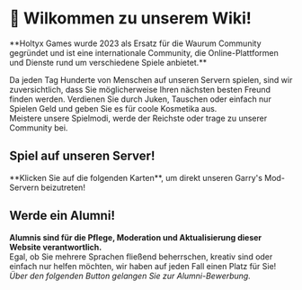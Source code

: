 
# 👋 Wilkommen zu unserem Wiki!
<Callout type="info" emoji="ℹ️">
   **Holtyx Games wurde 2023 als Ersatz für die Waurum Community gegründet und ist eine internationale Community, die Online-Plattformen und Dienste rund um verschiedene Spiele anbietet.**
</Callout>

<ColorText text="➤ Lerne neue Freunde kennen!:" class="font-semibold text-orange-400" /> Da jeden Tag Hunderte von Menschen auf unseren Servern spielen, sind wir zuversichtlich, dass Sie möglicherweise Ihren nächsten besten Freund finden werden.
<ColorText text="➤ Machen Sie sich erkennbar:" class="font-semibold text-orange-400" /> Verdienen Sie durch Juken, Tauschen oder einfach nur Spielen Geld und geben Sie es für coole Kosmetika aus.  
<ColorText text="➤ Setzen Sie sich ziele!:" class="font-semibold text-orange-400" /> Meistere unsere Spielmodi, werde der Reichste oder trage zu unserer Community bei.

<Cards>
  <Card title="🌐 Lern mehr" href="#" />
  <Card title="🧡 Supporte uns" href="https://shop.holtyx.com/" />
  <Card title="🔔 Trete unseren Discord bei" href="https://discord.gg/holtyx" />
</Cards>

## Spiel auf unseren Server!
<Callout type="info" emoji="ℹ️">
   **Klicken Sie auf die folgenden Karten**, um direkt unseren Garry's Mod-Servern beizutreten!
</Callout>

<Cards>
  <Card title="🐻 Pedobear" href="steam://connect/57.128.22.118:27005" />
  <Card title="🪑 Prop Hunt" href="steam://connect/57.128.22.118:27015" />
  <Card title="💀 Deathrun [July 2024]" href="#" />
  <Card title="🌊 Surf [August 2024]" href="#" />
  <Card title="🔫 gRoyale [Q4 2024]" href="#" />
  <Card title="☄️gMMO [Q4 2024]" href="#" />
</Cards>

## Werde ein Alumni!
**Alumnis sind für die Pflege, Moderation und Aktualisierung dieser Website verantwortlich.**  
Egal, ob Sie mehrere Sprachen fließend beherrschen, kreativ sind oder einfach nur helfen möchten, wir haben auf jeden Fall einen Platz für Sie!
*Über den folgenden Button gelangen Sie zur Alumni-Bewerbung.*
<Cards>
  <Card title="ℹ️ Bald verfügbar..." href="#" />
</Cards>
